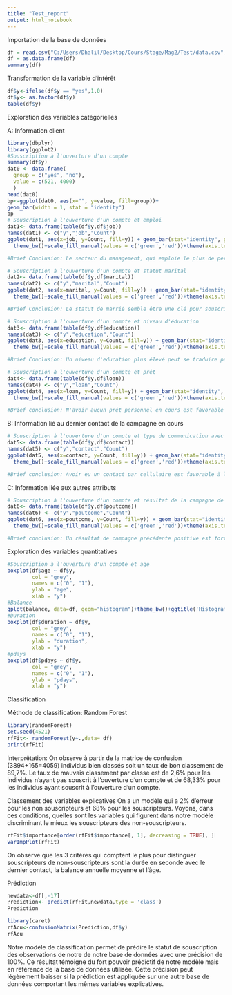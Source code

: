 ---
title: "Test_report"
output: html_notebook
---
Importation de la base de données

```{r}
df = read.csv("C:/Users/Dhalil/Desktop/Cours/Stage/Mag2/Test/data.csv", sep=";", header=T)
df = as.data.frame(df)
summary(df)

```
Transformation de la variable d'intérêt

```{r}
df$y<-ifelse(df$y == "yes",1,0)
df$y<- as.factor(df$y)
table(df$y)
```

Exploration des variables catégorielles

A: Information client
```{r}
library(dbplyr)
library(ggplot2)
#Souscription à l'ouverture d'un compte
summary(df$y)
dat0 <- data.frame(
  group = c("yes", "no"),
  value = c(521, 4000)
  )
head(dat0)
bp<-ggplot(dat0, aes(x="", y=value, fill=group))+
geom_bar(width = 1, stat = "identity")
bp
# Souscription à l'ouverture d'un compte et emploi 
dat1<- data.frame(table(df$y,df$job))
names(dat1) <- c("y","job","Count")
ggplot(dat1, aes(x=job, y=Count, fill=y)) + geom_bar(stat="identity", position = 'stack') + 
  theme_bw()+scale_fill_manual(values = c('green','red'))+theme(axis.text.x = element_text(angle = 45, hjust = 1))+ggtitle('Proportions of subscriber within different job')

#Brief Conclusion: Le secteur du management, qui emploie le plus de personnes, compte le plus grand nombre de personnes qui souscrivent à une ouverture de compte. Cependant, en termes de proportion, les techniciens ont la plus forte cote.

# Souscription à l'ouverture d'un compte et statut marital
dat2<- data.frame(table(df$y,df$marital))
names(dat2) <- c("y","marital","Count")
ggplot(dat2, aes(x=marital, y=Count, fill=y)) + geom_bar(stat="identity", position = 'stack') + 
  theme_bw()+scale_fill_manual(values = c('green','red'))+theme(axis.text.x = element_text(angle = 45, hjust = 1))+ggtitle('Proportions of subscriber within different marital status')

#Brief Conclusion: Le statut de marrié semble être une clé pour souscrire à l'ouverture d'un compte.

# Souscription à l'ouverture d'un compte et niveau d'éducation
dat3<- data.frame(table(df$y,df$education))
names(dat3) <- c("y","education","Count")
ggplot(dat3, aes(x=education, y=Count, fill=y)) + geom_bar(stat="identity", position = 'stack') + 
  theme_bw()+scale_fill_manual(values = c('green','red'))+theme(axis.text.x = element_text(angle = 45, hjust = 1))+ggtitle('Proportions of subscriber within different education')

#Brief Conclusion: Un niveau d'education plus élevé peut se traduire par une plus grande possibilité d'ouverture de compte.

# Souscription à l'ouverture d'un compte et prêt
dat4<- data.frame(table(df$y,df$loan))
names(dat4) <- c("y","loan","Count")
ggplot(dat4, aes(x=loan, y=Count, fill=y)) + geom_bar(stat="identity", position = 'stack') + 
  theme_bw()+scale_fill_manual(values = c('green','red'))+theme(axis.text.x = element_text(angle = 45, hjust = 1))+ggtitle('Proportions of subscriber within loan status')

#Brief conclusion: N'avoir aucun prêt personnel en cours est favorable à l'ouverture d'un compte.
```
B: Information lié au dernier contact de la campagne en cours

```{r}
# Souscription à l'ouverture d'un compte et type de communication avec le contact précédent
dat5<- data.frame(table(df$y,df$contact))
names(dat5) <- c("y","contact","Count")
ggplot(dat5, aes(x=contact, y=Count, fill=y)) + geom_bar(stat="identity", position = 'stack') + 
  theme_bw()+scale_fill_manual(values = c('green','red'))+theme(axis.text.x = element_text(angle = 45, hjust = 1))+ggtitle('Proportions of subscriber within contact communication')

#Brief conclusion: Avoir eu un contact par cellulaire est favorable à l'ouverture d'un compte.
```

C: Information liée aux autres attributs
```{r}
# Souscription à l'ouverture d'un compte et résultat de la campagne de marketing précédente
dat6<- data.frame(table(df$y,df$poutcome))
names(dat6) <- c("y","poutcome","Count")
ggplot(dat6, aes(x=poutcome, y=Count, fill=y)) + geom_bar(stat="identity", position = 'stack') + 
  theme_bw()+scale_fill_manual(values = c('green','red'))+theme(axis.text.x = element_text(angle = 45, hjust = 1))+ggtitle('Proportions of subscriber within precedent outcome campagn')

#Brief conclusion: Un résultat de campagne précédente positive est fortement favorable à une ouverture de compte.
```

Exploration des variables quantitatives
```{r}
#Souscription à l'ouverture d'un compte et age
boxplot(df$age ~ df$y,
        col = "grey",
        names = c("0", "1"),
        ylab = "age",
        xlab = "y")
#Balance
qplot(balance, data=df, geom="histogram")+theme_bw()+ggtitle('Histogram of Balance')
#Duration
boxplot(df$duration ~ df$y,
        col = "grey",
        names = c("0", "1"),
        ylab = "duration",
        xlab = "y")
#pdays
boxplot(df$pdays ~ df$y,
        col = "grey",
        names = c("0", "1"),
        ylab = "pdays",
        xlab = "y")

```

Classification

Méthode de classification: Random Forest
```{r}
library(randomForest)
set.seed(4521)
rfFit<- randomForest(y~.,data= df)
print(rfFit)
```
Interprêtation:
On observe à partir de la matrice de confusion (3894+165=4059) individus bien classés soit un taux de bon classement de 89,7%. Le taux de mauvais classement par classe est de 2,6% pour les individus n'ayant pas souscrit à l'ouverture d'un compte et de 68,33% pour les individus ayant souscrit à l'ouverture d'un compte.

Classement des variables explicatives
On a un modèle qui a 2% d’erreur pour les non souscripteurs et 68% pour les souscripteurs. Voyons, dans ces conditions, quelles sont les variables qui figurent dans notre modèle discriminant le mieux les souscripteurs des non-souscripteurs.

```{r}
rfFit$importance[order(rfFit$importance[, 1], decreasing = TRUE), ]
varImpPlot(rfFit)

```
On observe que les 3 critères qui comptent le plus pour distinguer souscripteurs de non-souscripteurs sont la durée en seconde avec le dernier contact, la balance annuelle moyenne et l'âge.

Prédiction

```{r}
newdata<-df[,-17]
Prediction<- predict(rfFit,newdata,type = 'class')
Prediction
```
```{r}
library(caret)
rfAcu<-confusionMatrix(Prediction,df$y)
rfAcu
```
Notre modèle de classification permet de prédire le statut de souscription des observations de notre de notre base de données avec une précision de 100%. Ce résultat témoigne du fort pouvoir prédictif de notre modèle mais en référence de la base de données utilisée. Cette précision peut légèrement baisser si la prédiction est appliquée sur une autre base de données comportant les mêmes variables explicatives.



